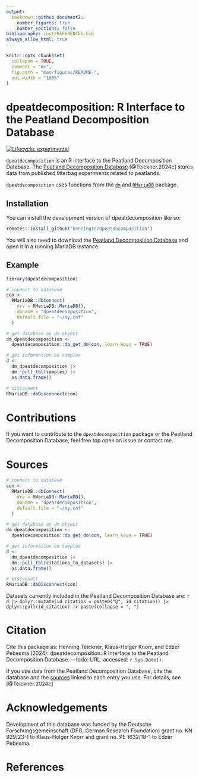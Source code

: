 ```yaml
---
output: 
  bookdown::github_document2:
    number_figures: true
    number_sections: false
bibliography: inst/REFERENCES.bib
always_allow_html: true
---
```


<!-- README.md is generated from README.Rmd. Please edit that file -->

```r
knitr::opts_chunk$set(
  collapse = TRUE,
  comment = "#>",
  fig.path = "man/figures/README-",
  out.width = "100%"
)
```

# dpeatdecomposition: R Interface to the Peatland Decomposition Database

<!-- badges: start -->
[![Lifecycle: experimental](https://img.shields.io/badge/lifecycle-experimental-orange.svg)](https://lifecycle.r-lib.org/articles/stages.html#experimental)
<!-- badges: end -->

`dpeatdecomposition` is an R interface to the Peatland Decomposition Database. The [Peatland Decomposition Database](---todo:link) [@Teickner.2024c] stores data from published litterbag experiments related to peatlands.

`dpeatdecomposition` uses functions from the [`dm`](https://github.com/cynkra/dm) and [`RMariaDB`](https://github.com/r-dbi/RMariaDB) package.

## Installation

You can install the development version of dpeatdecomposition like so:

``` r
remotes::install_github("henningte/dpeatdecomposition")
```

You will also need to download the [Peatland Decomposition Database](---todo) and open it in a running MariaDB instance.


## Example


```r
library(dpeatdecomposition)

# connect to database
con <-
  RMariaDB::dbConnect(
    drv = RMariaDB::MariaDB(),
    dbname = "dpeatdecomposition",
    default.file = "~/my.cnf"
  )

# get database as dm object
dm_dpeatdecomposition <-
  dpeatdecomposition::dp_get_dm(con, learn_keys = TRUE)

# get information on samples
d <- 
  dm_dpeatdecomposition |>
  dm::pull_tbl(samples) |>
  as.data.frame()

# disconnect
RMariaDB::dbDisconnect(con)
```


# Contributions

If you want to contribute to the `dpeatdecomposition` package or the Peatland Decomposition Database, feel free top open an issue or contact me.


# Sources

```r
# connect to database
con <-
  RMariaDB::dbConnect(
    drv = RMariaDB::MariaDB(),
    dbname = "dpeatdecomposition",
    default.file = "~/my.cnf"
  )

# get database as dm object
dm_dpeatdecomposition <-
  dpeatdecomposition::dp_get_dm(con, learn_keys = TRUE)

# get information on samples
d <- 
  dm_dpeatdecomposition |>
  dm::pull_tbl(citations_to_datasets) |>
  as.data.frame()

# disconnect
RMariaDB::dbDisconnect(con)
```

Datasets currently included in the Peatland Decomposition Database are: `r d |> dplyr::mutate(id_citation = paste0("@", id_citation)) |> dplyr::pull(id_citation) |> paste(collapse = ", ")`


# Citation

Cite this package as: Henning Teickner, Klaus-Holger Knorr, and Edzer Pebesma (2024): dpeatdecomposition: R Interface to the Peatland Decomposition Database. ---todo: URL. accessed: `r Sys.Date()`. 

If you use data from the Peatland Decomposition Database, cite the database and the [sources](Sources) linked to each entry you use. For details, see [@Teickner.2024c]


# Acknowledgements

Development of this database was funded by the Deutsche Forschungsgemeinschaft (DFG, German Research Foundation) grant no. KN 929/23-1 to Klaus-Holger Knorr and grant no. PE 1632/18-1 to Edzer Pebesma.


# References
